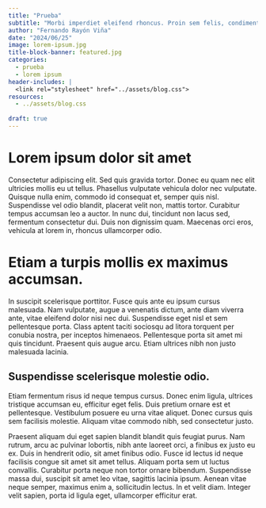 ```yaml
---
title: "Prueba"
subtitle: "Morbi imperdiet eleifend rhoncus. Proin sem felis, condimentum et lorem id, viverra pretium augue. Praesent nec purus velit. Praesent dolor arcu, accumsan porttitor erat eu, imperdiet condimentum nulla. Sed lobortis neque eget lectus suscipit maximus. Pellentesque ut aliquam nisi. Nullam sagittis hendrerit leo, vel rutrum ex cursus in."
author: "Fernando Rayón Viña"
date: "2024/06/25"
image: lorem-ipsum.jpg
title-block-banner: featured.jpg
categories:
  - prueba
  - lorem ipsum
header-includes: |
  <link rel="stylesheet" href="../assets/blog.css">
resources:
  - ../assets/blog.css
  
draft: true
---
```


# Lorem ipsum dolor sit amet

Consectetur adipiscing elit. Sed quis gravida tortor. Donec eu quam nec elit ultricies mollis eu ut tellus. Phasellus vulputate vehicula dolor nec vulputate. Quisque nulla enim, commodo id consequat et, semper quis nisl. Suspendisse vel odio blandit, placerat velit non, mattis tortor. Curabitur tempus accumsan leo a auctor. In nunc dui, tincidunt non lacus sed, fermentum consectetur dui. Duis non dignissim quam. Maecenas orci eros, vehicula at lorem in, rhoncus ullamcorper odio.

# Etiam a turpis mollis ex maximus accumsan. 

In suscipit scelerisque porttitor. Fusce quis ante eu ipsum cursus malesuada. Nam vulputate, augue a venenatis dictum, ante diam viverra ante, vitae eleifend dolor nisi nec dui. Suspendisse eget nisl et sem pellentesque porta. Class aptent taciti sociosqu ad litora torquent per conubia nostra, per inceptos himenaeos. Pellentesque porta sit amet mi quis tincidunt. Praesent quis augue arcu. Etiam ultrices nibh non justo malesuada lacinia.

## Suspendisse scelerisque molestie odio. 

Etiam fermentum risus id neque tempus cursus. Donec enim ligula, ultrices tristique accumsan eu, efficitur eget felis. Duis pretium ornare est et pellentesque. Vestibulum posuere eu urna vitae aliquet. Donec cursus quis sem facilisis molestie. Aliquam vitae commodo nibh, sed consectetur justo.

Praesent aliquam dui eget sapien blandit blandit quis feugiat purus. Nam rutrum, arcu ac pulvinar lobortis, nibh ante laoreet orci, a finibus ex justo eu ex. Duis in hendrerit odio, sit amet finibus odio. Fusce id lectus id neque facilisis congue sit amet sit amet tellus. Aliquam porta sem ut luctus convallis. Curabitur porta neque non tortor ornare bibendum. Suspendisse massa dui, suscipit sit amet leo vitae, sagittis lacinia ipsum. Aenean vitae neque semper, maximus enim a, sollicitudin lectus. In et velit diam. Integer velit sapien, porta id ligula eget, ullamcorper efficitur erat.

